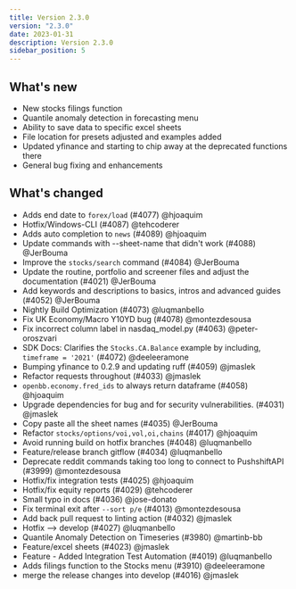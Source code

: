 ```yaml
---
title: Version 2.3.0
version: "2.3.0"
date: 2023-01-31
description: Version 2.3.0
sidebar_position: 5
---
```



## What's new
- New stocks filings function
- Quantile anomaly detection in forecasting menu
- Ability to save data to specific excel sheets
- File location for presets adjusted and examples added
- Updated yfinance and starting to chip away at the deprecated functions there
- General bug fixing and enhancements

## What's changed
- Adds end date to `forex/load` (#4077) @hjoaquim
- Hotfix/Windows-CLI (#4087) @tehcoderer
- Adds auto completion to `news` (#4089) @hjoaquim
- Update commands with --sheet-name that didn't work (#4088) @JerBouma
- Improve the `stocks/search` command (#4084) @JerBouma
-  Update the routine, portfolio and screener files and adjust the documentation (#4021) @JerBouma
- Add keywords and descriptions to basics, intros and advanced guides (#4052) @JerBouma
- Nightly Build Optimization (#4073) @luqmanbello
- Fix UK Economy/Macro Y10YD bug (#4078) @montezdesousa
- Fix incorrect column label in nasdaq_model.py (#4063) @peter-oroszvari
- SDK Docs: Clarifies the `Stocks.CA.Balance` example by including, `timeframe = '2021'` (#4072) @deeleeramone
- Bumping yfinance to 0.2.9 and updating ruff (#4059) @jmaslek
- Refactor requests throughout (#4033) @jmaslek
- `openbb.economy.fred_ids` to always return dataframe (#4058) @hjoaquim
- Upgrade dependencies for bug and for security vulnerabilities. (#4031) @jmaslek
- Copy paste all the sheet names (#4035) @JerBouma
- Refactor `stocks/options/voi,vol,oi,chains` (#4017) @hjoaquim
- Avoid running build on hotfix branches (#4048) @luqmanbello
- Feature/release branch gitflow (#4034) @luqmanbello
- Deprecate reddit commands taking too long to connect to PushshiftAPI (#3999) @montezdesousa
- Hotfix/fix integration tests (#4025) @hjoaquim
- Hotfix/fix equity reports (#4029) @tehcoderer
- Small typo in docs (#4036) @jose-donato
- Fix terminal exit after `--sort p/e` (#4013) @montezdesousa
- Add back pull request to linting action (#4032) @jmaslek
- Hotfix --> develop (#4027) @luqmanbello
- Quantile Anomaly Detection on Timeseries (#3980) @martinb-bb
- Feature/excel sheets (#4023) @jmaslek
- Feature - Added Integration Test Automation (#4019) @luqmanbello
- Adds filings function to the Stocks menu (#3910) @deeleeramone
- merge the release changes into develop (#4016) @jmaslek
